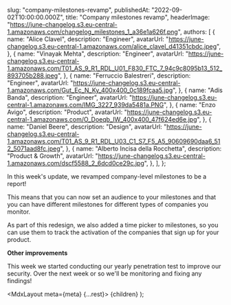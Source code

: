 
  slug: "company-milestones-revamp",
  publishedAt: "2022-09-02T10:00:00.000Z",
  title: "Company milestones revamp",
  headerImage:
    "https://june-changelog.s3.eu-central-1.amazonaws.com/changelog_milestones_1_a36e1a626f.png",
  authors: [
    {
      name: "Alice Clavel",
      description: "Engineer",
      avatarUrl:
        "https://june-changelog.s3.eu-central-1.amazonaws.com/alice_clavel_d41351cbdc.jpeg",
    },
    {
      name: "Vinayak Mehta",
      description: "Engineer",
      avatarUrl:
        "https://june-changelog.s3.eu-central-1.amazonaws.com/T01_AS_9_R1_RDL_U01_F830_FTC_7_94c9c8095b13_512_893705b288.jpeg",
    },
    {
      name: "Ferruccio Balestreri",
      description: "Engineer",
      avatarUrl:
        "https://june-changelog.s3.eu-central-1.amazonaws.com/Gut_Ec_N_Ky_400x400_0c189fcaa5.jpg",
    },
    {
      name: "Adis Banda",
      description: "Engineer",
      avatarUrl: "https://june-changelog.s3.eu-central-1.amazonaws.com/IMG_3227_939da5481a.PNG",
    },
    {
      name: "Enzo Avigo",
      description: "Product",
      avatarUrl:
        "https://june-changelog.s3.eu-central-1.amazonaws.com/O_Doeqb_IW_400x400_47f624ed6e.jpg",
    },
    {
      name: "Daniel Beere",
      description: "Design",
      avatarUrl:
        "https://june-changelog.s3.eu-central-1.amazonaws.com/T01_AS_9_R1_RDL_U03_C1_S7_F5_A5_90609690daa6_512_5071aad8fc.jpeg",
    },
    {
      name: "Alberto Incisa della Rocchetta",
      description: "Product & Growth",
      avatarUrl: "https://june-changelog.s3.eu-central-1.amazonaws.com/dscf5588_2_6dcd0ce29c.jpg",
    },
  ],
};

In this week's update, we revamped company-level milestones to be a report!

This means that you can now set an audience to your milestones and that you can have different milestones for different types of companies you monitor.

As part of this redesign, we also added a time picker to milestones, so you can use them to track the activation of the companies that sign up for your product.

**Other improvements**

This week we started conducting our yearly penetration test to improve our security. Over the next week or so we'll be monitoring and fixing any findings!

  <MdxLayout meta={meta} {...rest}>
    {children}
  </MdxLayout>
);
